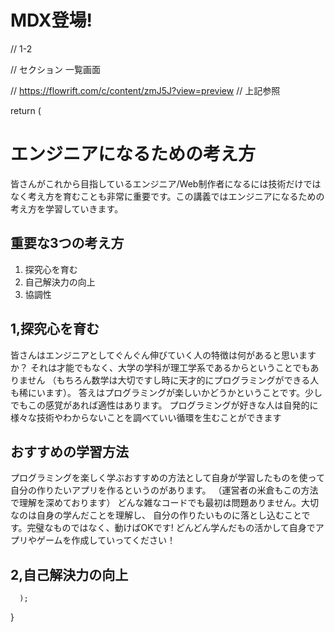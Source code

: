 # MDX登場!



// 1-2

// セクション 一覧画面

// https://flowrift.com/c/content/zmJ5J?view=preview
// 上記参照



  return (
    <div class="bg-white py-6 sm:py-8 lg:py-12">
  <div class="mx-auto max-w-screen-md px-4 md:px-8">


# エンジニアになるための考え方

皆さんがこれから目指しているエンジニア/Web制作者になるには技術だけではなく考え方を育むことも非常に重要です。この講義ではエンジニアになるための考え方を学習していきます。

## 重要な3つの考え方

1. 探究心を育む
2. 自己解決力の向上
3. 協調性

## 1,探究心を育む

皆さんはエンジニアとしてぐんぐん伸びていく人の特徴は何があると思いますか？
それは才能でもなく、大学の学科が理工学系であるからということでもありません
（もちろん数学は大切ですし時に天才的にプログラミングができる人も稀にいます）。
答えはプログラミングが楽しいかどうかということです。少しでもこの感覚があれば適性はあります。
プログラミングが好きな人は自発的に様々な技術やわからないことを調べていい循環を生むことができます

## おすすめの学習方法

プログラミングを楽しく学ぶおすすめの方法として自身が学習したものを使って自分の作りたいアプリを作るというのがあります。
（運営者の米倉もこの方法で理解を深めております）
どんな雑なコードでも最初は問題ありません。大切なのは自身の学んだことを理解し、
自分の作りたいものに落とし込むことです。完璧なものではなく、動けばOKです!
どんどん学んだもの活かして自身でアプリやゲームを作成していってください！

## 2,自己解決力の向上


      );
}